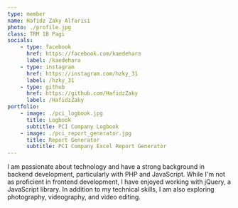 ```yaml
---
type: member
name: Hafidz Zaky Alfarisi
photo: ./profile.jpg
class: TRM 1B Pagi
socials:
    - type: facebook
      href: https://facebook.com/kaedehara
      label: /kaedehara
    - type: instagram
      href: https://instagram.com/hzky_31
      label: /hzky_31
    - type: github
      href: https://github.com/HafidzZaky
      label: /HafidzZaky
portfolio:
    - image: ./pci_logbook.jpg
      title: Logbook
      subtitle: PCI Company Logbook
    - image: ./pci_report_generator.jpg
      title: Report Generator
      subtitle: PCI Company Excel Report Generator
---
```

I am passionate about technology and have a strong background in backend development, particularly with PHP and JavaScript. 
While I'm not as proficient in frontend development, I have enjoyed working with jQuery, a JavaScript library. 
In addition to my technical skills, I am also exploring photography, videography, and video editing.